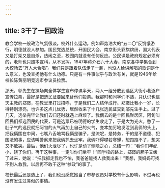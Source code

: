 ```yaml
---
---
---
```

title: 3干了一回政治
---




教会学校一般政治气氛很淡，校外什么运动，例如声势浩大的“五二〇”反饥饿游行，明德就没人参加。国民党选总统，开国民大会，南京街头彩旗缤纷，国大代表又是打架又是自杀，热闹之至，校园内就没有任何反应。公民课是政府规定必须有的，老师也只照本宣科，从不发挥。1947年蒋介石六十大寿，南京各中学集合到大校场去“万人大合唱”。我们只是跟着队伍走了一趟，也没人给讲解唱的歌词是什么意义，也没宣扬他有什么功德。只是有一件事似乎与政治有关，就是1946年给校长陈黄丽明竞选市参议员拉票。

那天，邬先生在操场向全体学生宣布停课半天，两人一组分散到选区大街小巷逐户宣传拉票，最好是把选民证要回来替他们投票。我那时和同学们不熟，只认识也信天主教的郑璟，在教堂里打过招呼，于是我们二人结伴成行。郑璟比我小一岁，长得特别漂亮，也许多这点儿优势，居然收来了十几张选民证交到邬先生手上。过了几天，选举完毕让我们去归还时就遇上麻烦了。我俩去的是个回民聚居区，阿訇叫回民们都选回民的代表，可是选票已被明德的学生收走了，于是大为光火。憋了一肚子气的选民就把阿訇的火气再加上自己的火气，变本加厉地发泄到我俩的头上，把我俩围在中间，七嘴八舌地骂我俩是骗子，是流氓，是特务，干的是不道德、犯国法的事，应该叫警察来把我俩抓去坐牢。我俩吓得噤若寒蝉，想跑跑不了，想哭又不敢哭。最后，他们火泄尽了，也许是动了恻隐之心，总结一句：“看你们年纪小，饶了你们。再干这种事，一定叫你们坐牢！”回学校的路上，郑璟的胆子又缓了过来，她说：“把我抓走我也不怕，我爸爸能找人救我出来！”我想，我妈妈可找不到人救我，以后再不敢干这种“参政”的事了。

校长最后还是选上了，我们也没感觉她当了市参议员对学校有什么影响，不过再也没有发生过类似的事情。